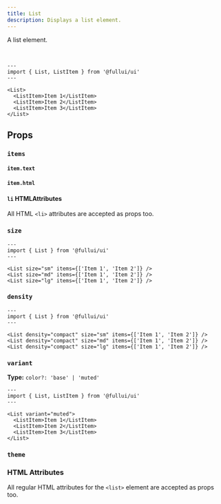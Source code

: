 ```yaml
---
title: List
description: Displays a list element.
---
```



A list element.

<br />

```astro live
---
import { List, ListItem } from '@fullui/ui'
---

<List>
  <ListItem>Item 1</ListItem>
  <ListItem>Item 2</ListItem>
  <ListItem>Item 3</ListItem>
</List>
```

## Props

### `items`

#### `item.text`

<HtmlProp />

#### `item.html`

<HtmlProp />

#### `li` HTMLAttributes

All HTML `<li>` attributes are accepted as props too.

### `size`

<SizeProp />

```astro live
---
import { List } from '@fullui/ui'
---

<List size="sm" items={['Item 1', 'Item 2']} />
<List size="md" items={['Item 1', 'Item 2']} />
<List size="lg" items={['Item 1', 'Item 2']} />
```

### `density`

<DensityProp />

```astro live
---
import { List } from '@fullui/ui'
---

<List density="compact" size="sm" items={['Item 1', 'Item 2']} />
<List density="compact" size="md" items={['Item 1', 'Item 2']} />
<List density="compact" size="lg" items={['Item 1', 'Item 2']} />
```

### `variant`

**Type:** `color?: 'base' | 'muted'`

<VariantProp />

```astro live
---
import { List, ListItem } from '@fullui/ui'
---

<List variant="muted">
  <ListItem>Item 1</ListItem>
  <ListItem>Item 2</ListItem>
  <ListItem>Item 3</ListItem>
</List>
```

### `theme`

<ThemeProp />

### HTML Attributes

All regular HTML attributes for the `<list>` element are accepted as props too.
